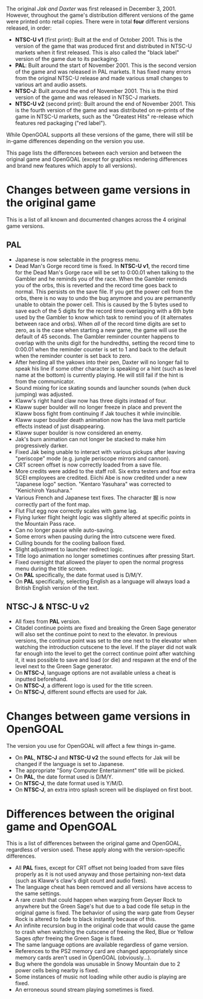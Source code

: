 The original _Jak and Daxter_ was first released in December 3, 2001. However, throughout the game's distribution different versions of the game were printed onto retail copies. There were in total **four** different versions released, in order:

- **NTSC-U v1** (first print): Built at the end of October 2001. This is the version of the game that was produced first and distributed in NTSC-U markets when it first released. This is also called the "black label" version of the game due to its packaging.
- **PAL**: Built around the start of November 2001. This is the second version of the game and was released in PAL markets. It has fixed many errors from the original NTSC-U release and made various small changes to various art and audio assets.
- **NTSC-J**: Built around the end of November 2001. This is the third version of the game and was released in NTSC-J markets.
- **NTSC-U v2** (second print): Built around the end of November 2001. This is the fourth version of the game and was distributed on re-prints of the game in NTSC-U markets, such as the "Greatest Hits" re-release which features red packaging ("red label").

While OpenGOAL supports all these versions of the game, there will still be in-game differences depending on the version you use.

This page lists the differences between each version and between the original game and OpenGOAL (except for graphics rendering differences and brand new features which apply to all versions).

# Changes between game versions in the original game

This is a list of all known and documented changes across the 4 original game versions.

## PAL

- Japanese is now selectable in the progress menu.
- Dead Man's Gorge record time is fixed. In **NTSC-U v1**, the record time for the Dead Man's Gorge race will be set to 0:00.01 when talking to the Gambler and he reminds you of the race. When the Gambler reminds you of the orbs, this is reverted and the record time goes back to normal. This persists on the save file. If you get the power cell from the orbs, there is no way to undo the bug anymore and you are permanently unable to obtain the power cell.
This is caused by the 5 bytes used to save each of the 5 digits for the record time overlapping with a 6th byte used by the Gambler to know which task to remind you of (it alternates between race and orbs). When *all* of the record time digits are set to zero, as is the case when starting a new game, the game will use the default of 45 seconds. The Gambler reminder counter happens to overlap with the units digit for the hundredths, setting the record time to 0:00.01 when the reminder counter is set to 1 and back to the default when the reminder counter is set back to zero.
- After herding all the yakows into their pen, Daxter will no longer fail to speak his line if some other character is speaking or a hint (such as level name at the bottom) is currently playing. He will still fail if the hint is from the communicator.
- Sound mixing for ice skating sounds and launcher sounds (when duck jumping) was adjusted.
- Klaww's right hand claw now has three digits instead of four.
- Klaww super boulder will no longer freeze in place and prevent the Klaww boss fight from continuing if Jak touches it while invincible.
- Klaww super boulder death animation now has the lava melt particle effects instead of just disappearing.
- Klaww super boulder is now considered an enemy.
- Jak's burn animation can not longer be stacked to make him progressively darker.
- Fixed Jak being unable to interact with various pickups after leaving "periscope" mode (e.g. jungle periscope mirrors and cannon).
- CRT screen offset is now correctly loaded from a save file.
- More credits were added to the staff roll. Six extra testers and four extra SCEI employees are credited. Eiichi Abe is now credited under a new "Japanese logo" section. "Kentaro Yasuhara" was corrected to "Kenichiroh Yasuhara."
- Various French and Japanese text fixes. The character 掘 is now correctly part of the font map.
- Flut Flut egg now correctly scales with game lag.
- Flying lurker flight height logic was slightly altered at specific points in the Mountain Pass race.
- Can no longer pause while auto-saving.
- Some errors when pausing during the intro cutscene were fixed.
- Culling bounds for the cooling balloon fixed.
- Slight adjustment to launcher redirect logic.
- Title logo animation no longer sometimes continues after pressing Start.
- Fixed oversight that allowed the player to open the normal progress menu during the title screen.
- On **PAL** specifically, the date format used is D/M/Y.
- On **PAL** specifically, selecting English as a language will always load a British English version of the text.
<!-- audio fixes and unknown art fixes -->

## NTSC-J & NTSC-U v2

- All fixes from **PAL** version.
- Citadel continue points are fixed and breaking the Green Sage generator will also set the continue point to next to the elevator. In previous versions, the continue point was set to the one next to the elevator when watching the introduction cutscene to the level. If the player did not walk far enough into the level to get the correct continue point after watching it, it was possible to save and load (or die) and respawn at the end of the level next to the Green Sage generator.
- On **NTSC-J**, language options are not available unless a cheat is inputted beforehand.
- On **NTSC-J**, a different logo is used for the title screen.
- On **NTSC-J**, different sound effects are used for Jak.

# Changes between game versions in OpenGOAL

The version you use for OpenGOAL will affect a few things in-game.

- On **PAL**,  **NTSC-J** and **NTSC-U v2** the sound effects for Jak will be changed if the language is set to Japanese.
- The appropriate "Sony Computer Entertainment" title will be picked.
- On **PAL**, the date format used is D/M/Y.
- On **NTSC-J**, the date format used is Y/M/D.
- On **NTSC-J**, an extra intro splash screen will be displayed on first boot.

# Differences between the original game and OpenGOAL

This is a list of differences between the original game and OpenGOAL, regardless of version used. These apply along with the version-specific differences.

<!-- undoubtedly missing some? -->
- All **PAL** fixes, except for CRT offset not being loaded from save files properly as it is not used anyway and those pertaining non-text data (such as Klaww's claw's digit count and audio fixes).
- The language cheat has been removed and all versions have access to the same settings.
- A rare crash that could happen when warping from Geyser Rock to anywhere but the Green Sage's hut due to a bad code file setup in the original game is fixed. The behavior of using the warp gate from Geyser Rock is altered to fade to black instantly because of this.
- An infinite recursion bug in the original code that would cause the game to crash when watching the cutscene of freeing the Red, Blue or Yellow Sages *after* freeing the Green Sage is fixed.
- The same language options are available regardless of game version.
- References to the PS2 memory card are changed appropriately since memory cards aren't used in OpenGOAL (obviously...).
- Bug where the gondola was unusable in Snowy Mountain due to 2 power cells being nearby is fixed.
- Some instances of music not loading while other audio is playing are fixed.
- An erroneous sound stream playing sometimes is fixed.
